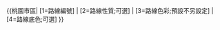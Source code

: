 <noinclude>{{template doc page viewed directly}}</noinclude>
<nowiki>{{桃園市區| [1=路線編號] | [2=路線性質;可選] | [3=路線色彩;預設不另設定] | [4=路線底色;可選] }}</nowiki>